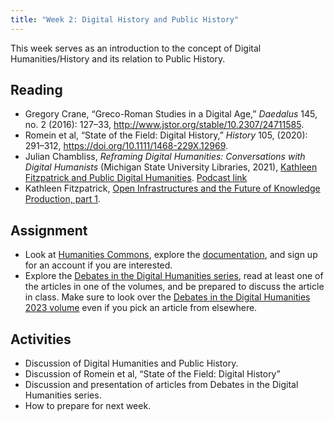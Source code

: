 ```yaml
---
title: "Week 2: Digital History and Public History"
---
```


This week serves as an introduction to the concept of Digital Humanities/History and its relation to Public History.

## Reading
- Gregory Crane, “Greco-Roman Studies in a Digital Age,” *Daedalus* 145, no. 2 (2016): 127–33, <http://www.jstor.org/stable/10.2307/24711585>.
- Romein et al, "State of the Field: Digital History," *History* 105, (2020): 291--312, <https://doi.org/10.1111/1468-229X.12969>.
- Julian Chambliss, *Reframing Digital Humanities: Conversations with Digital Humanists* (Michigan State University Libraries, 2021), [Kathleen Fitzpatrick and Public Digital Humanities](https://openbooks.lib.msu.edu/reframingdh/chapter/kathleen-fitzpatrick-and-public-digital-humanities/).
  [Podcast link](https://www.julianchambliss.com/podcasts)
- Kathleen Fitzpatrick, [Open Infrastructures and the Future of Knowledge Production, part 1](https://team.hcommons.org/2024/01/05/open-infrastructures-and-the-future-of-knowledge-production-part-1/).

## Assignment
- Look at [Humanities Commons](https://hcommons.org), explore the [documentation](https://support.hcommons.org), and sign up for an account if you are interested.
- Explore the [Debates in the Digital Humanities series](https://dhdebates.gc.cuny.edu), read at least one of the articles in one of the volumes, and be prepared to discuss the article in class. Make sure to look over the [Debates in the Digital Humanities 2023 volume](https://dhdebates.gc.cuny.edu/projects/debates-in-the-digital-humanities-2023) even if you pick an article from elsewhere.

## Activities
- Discussion of Digital Humanities and Public History.
- Discussion of Romein et al, "State of the Field: Digital History"
- Discussion and presentation of articles from Debates in the Digital Humanities series.
- How to prepare for next week.
